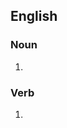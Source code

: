 ==English==

===Noun===
{{head|en|noun form}}

# {{plural of|en|pulp}}

===Verb===
{{head|en|verb form}}

# {{en-third-person singular of|pulp}}